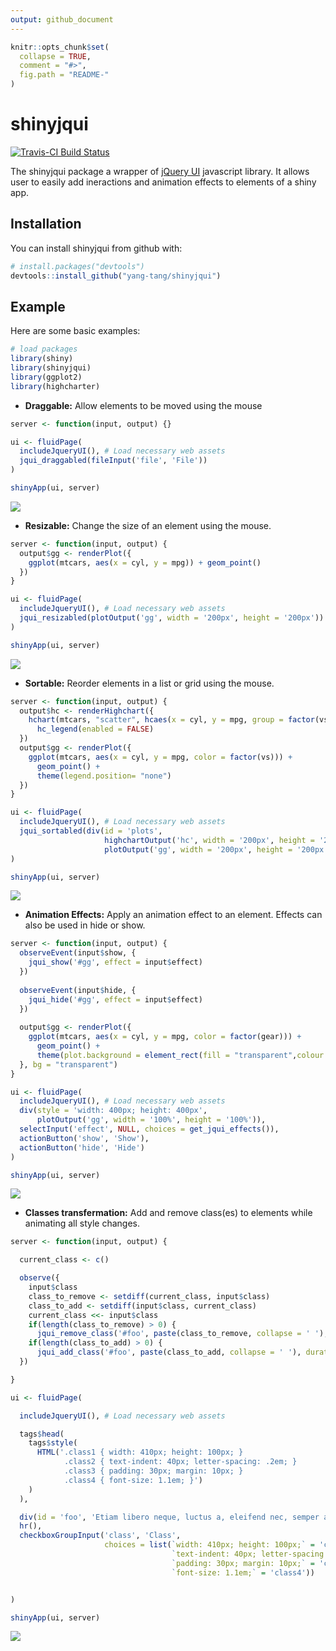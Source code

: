 ```yaml
---
output: github_document
---
```


<!-- README.md is generated from README.Rmd. Please edit that file -->

```r
knitr::opts_chunk$set(
  collapse = TRUE,
  comment = "#>",
  fig.path = "README-"
)
```
# shinyjqui

[![Travis-CI Build Status](https://travis-ci.org/Yang-Tang/shinyjqui.svg?branch=master)](https://travis-ci.org/Yang-Tang/shinyjqui)

The shinyjqui package a wrapper of [jQuery UI](http://jqueryui.com/) javascript library. It allows user to easily add ineractions and animation effects to elements of a shiny app.

## Installation

You can install shinyjqui from github with:

```r
# install.packages("devtools")
devtools::install_github("yang-tang/shinyjqui")
```

## Example

Here are some basic examples:

```r
# load packages
library(shiny)
library(shinyjqui)
library(ggplot2)
library(highcharter)
```

* __Draggable:__ Allow elements to be moved using the mouse

```r
server <- function(input, output) {}

ui <- fluidPage(
  includeJqueryUI(), # Load necessary web assets
  jqui_draggabled(fileInput('file', 'File'))
)

shinyApp(ui, server)
```

![](README-draggable.gif)


* __Resizable:__ Change the size of an element using the mouse.

```r
server <- function(input, output) {
  output$gg <- renderPlot({
    ggplot(mtcars, aes(x = cyl, y = mpg)) + geom_point()
  })
}

ui <- fluidPage(
  includeJqueryUI(), # Load necessary web assets
  jqui_resizabled(plotOutput('gg', width = '200px', height = '200px'))
)

shinyApp(ui, server)
```

![](README-resizable.gif)


* __Sortable:__ Reorder elements in a list or grid using the mouse.

```r
server <- function(input, output) {
  output$hc <- renderHighchart({
    hchart(mtcars, "scatter", hcaes(x = cyl, y = mpg, group = factor(vs))) %>% 
      hc_legend(enabled = FALSE)
  })
  output$gg <- renderPlot({
    ggplot(mtcars, aes(x = cyl, y = mpg, color = factor(vs))) + 
      geom_point() + 
      theme(legend.position= "none")
  })
}

ui <- fluidPage(
  includeJqueryUI(), # Load necessary web assets
  jqui_sortabled(div(id = 'plots',
                     highchartOutput('hc', width = '200px', height = '200px'),
                     plotOutput('gg', width = '200px', height = '200px')))
)

shinyApp(ui, server)
```

![](README-sortable.gif)


* __Animation Effects:__ Apply an animation effect to an element. Effects can also be used in hide or show.

```r
server <- function(input, output) {
  observeEvent(input$show, {
    jqui_show('#gg', effect = input$effect)
  })
  
  observeEvent(input$hide, {
    jqui_hide('#gg', effect = input$effect)
  })
  
  output$gg <- renderPlot({
    ggplot(mtcars, aes(x = cyl, y = mpg, color = factor(gear))) +
      geom_point() +
      theme(plot.background = element_rect(fill = "transparent",colour = NA))
  }, bg = "transparent")
}

ui <- fluidPage(
  includeJqueryUI(), # Load necessary web assets
  div(style = 'width: 400px; height: 400px',
      plotOutput('gg', width = '100%', height = '100%')),
  selectInput('effect', NULL, choices = get_jqui_effects()),
  actionButton('show', 'Show'),
  actionButton('hide', 'Hide')
)

shinyApp(ui, server)
```

![](README-effects.gif)


* __Classes transfermation:__ Add and remove class(es) to elements while animating all style changes.

```r

server <- function(input, output) {

  current_class <- c()

  observe({
    input$class
    class_to_remove <- setdiff(current_class, input$class)
    class_to_add <- setdiff(input$class, current_class)
    current_class <<- input$class
    if(length(class_to_remove) > 0) {
      jqui_remove_class('#foo', paste(class_to_remove, collapse = ' '), duration = 1000)}
    if(length(class_to_add) > 0) {
      jqui_add_class('#foo', paste(class_to_add, collapse = ' '), duration = 1000)}
  })

}

ui <- fluidPage(

  includeJqueryUI(), # Load necessary web assets

  tags$head(
    tags$style(
      HTML('.class1 { width: 410px; height: 100px; }
            .class2 { text-indent: 40px; letter-spacing: .2em; }
            .class3 { padding: 30px; margin: 10px; }
            .class4 { font-size: 1.1em; }')
    )
  ),

  div(id = 'foo', 'Etiam libero neque, luctus a, eleifend nec, semper at, lorem. Sed pede.'),
  hr(),
  checkboxGroupInput('class', 'Class',
                     choices = list(`width: 410px; height: 100px;` = 'class1',
                                    `text-indent: 40px; letter-spacing: .2em;` = 'class2',
                                    `padding: 30px; margin: 10px;` = 'class3',
                                    `font-size: 1.1em;` = 'class4'))


)

shinyApp(ui, server)
```

![](README-classes.gif)

